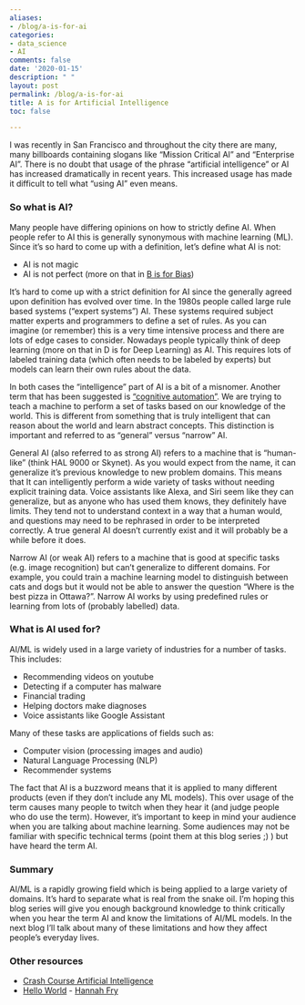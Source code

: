 ```yaml
---
aliases:
- /blog/a-is-for-ai
categories:
- data_science
- AI
comments: false
date: '2020-01-15'
description: " "
layout: post
permalink: /blog/a-is-for-ai
title: A is for Artificial Intelligence
toc: false

---
```


I was recently in San Francisco and throughout the city there are many, many billboards containing slogans like “Mission Critical AI” and “Enterprise AI”. There is no doubt that usage of the phrase “artificial intelligence” or AI has increased dramatically in recent years. This increased usage has made it difficult to tell what “using AI” even means.

### So what is AI?

Many people have differing opinions on how to strictly define AI. When people refer to AI this is generally synonymous with machine learning (ML). Since it’s so hard to come up with a definition, let’s define what AI is not:

* AI is not magic
* AI is not perfect (more on that in [B is for Bias](../2020-02-01-b-is-for-bias/index.qmd))

It’s hard to come up with a strict definition for AI since the generally agreed upon definition has evolved over time. In the 1980s people called large rule based systems (“expert systems”) AI. These systems required subject matter experts and programmers to define a set of rules. As you can imagine (or remember) this is a very time intensive process and there are lots of edge cases to consider. Nowadays people typically think of deep learning (more on that in D is for Deep Learning) as AI. This requires lots of labeled training data (which often needs to be labeled by experts) but models can learn their own rules about the data.

In both cases the “intelligence” part of AI is a bit of a misnomer. Another term that has been suggested  is [“cognitive automation”](https://twitter.com/fchollet/status/1214392496375025664). We are trying to teach a machine to perform a set of tasks based on our knowledge of the world. This is different from something that is truly intelligent that can reason about the world and learn abstract concepts. This distinction is important and referred to as “general” versus “narrow” AI. 

General AI (also referred to as strong AI) refers to a machine that is “human-like” (think HAL 9000 or Skynet). As you would expect from the name, it can generalize it’s previous knowledge to new problem domains. This means that It can intelligently perform a wide variety of tasks without needing explicit training data. Voice assistants like Alexa, and Siri seem like they can generalize, but as anyone who has used them knows, they definitely have limits. They tend not to understand context in a way that a human would, and questions may need to be rephrased in order to be interpreted correctly. A true general AI doesn’t currently exist and it will probably be a while before it does.

Narrow AI (or weak AI) refers to a machine that is good at specific tasks (e.g. image recognition) but can’t generalize to different domains. For example, you could train a machine learning model to distinguish between cats and dogs but it would not be able to answer the question “Where is the best pizza in Ottawa?”. Narrow AI works by using predefined rules or learning from lots of (probably labelled) data.

### What is AI used for?

AI/ML is widely used in a large variety of industries for a number of tasks. This includes:

* Recommending videos on youtube
* Detecting if a computer has malware
* Financial trading
* Helping doctors make diagnoses
* Voice assistants like Google Assistant

Many of these tasks are applications of fields such as:

* Computer vision (processing images and audio)
* Natural Language Processing (NLP)
* Recommender systems

The fact that AI is a buzzword means that it is applied to many different products (even if they don’t include any ML models). This over usage of the term causes many people to twitch when they hear it (and judge people who do use the term). However, it’s important to keep in mind your audience when you are talking about machine learning. Some audiences may not be familiar with specific technical terms (point them at this blog series ;) ) but have heard the term AI.

### Summary

AI/ML is a rapidly growing field which is being applied to a large variety of domains. It’s hard to separate what is real from the snake oil. I’m hoping this blog series will give you enough background knowledge to think critically when you hear the term AI and know the limitations of AI/ML models. In the next blog I’ll talk about many of these limitations and how they affect people’s everyday lives.

### Other resources

* [Crash Course Artificial Intelligence](https://www.youtube.com/playlist?list=PL8dPuuaLjXtO65LeD2p4_Sb5XQ51par_b)
* [Hello World](https://www.amazon.ca/Hello-World-Algorithms-Define-Future/dp/039363499X) - [Hannah Fry](https://twitter.com/fryrsquared)




